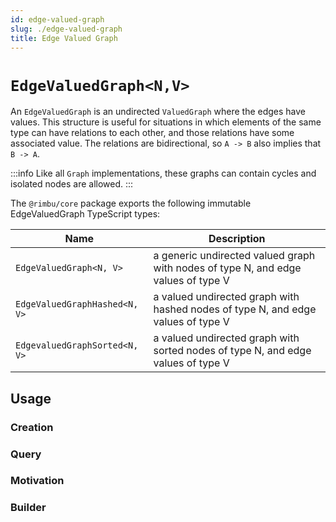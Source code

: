 ```yaml
---
id: edge-valued-graph
slug: ./edge-valued-graph
title: Edge Valued Graph
---
```



# `EdgeValuedGraph<N,V>`

An `EdgeValuedGraph` is an undirected `ValuedGraph` where the edges have values. This structure is useful for situations in which elements of the same type can have relations to each other, and those relations have some associated value. The relations are bidirectional, so `A -> B` also implies that `B -> A`.

:::info
Like all `Graph` implementations, these graphs can contain cycles and isolated nodes are allowed.
:::

The `@rimbu/core` package exports the following immutable EdgeValuedGraph TypeScript types:

| Name                          | Description                                                                       |
| ----------------------------- | --------------------------------------------------------------------------------- |
| `EdgeValuedGraph<N, V>`       | a generic undirected valued graph with nodes of type N, and edge values of type V |
| `EdgeValuedGraphHashed<N, V>` | a valued undirected graph with hashed nodes of type N, and edge values of type V  |
| `EdgevaluedGraphSorted<N, V>` | a valued undirected graph with sorted nodes of type N, and edge values of type V  |

## Usage

### Creation

<SandBox path="graph/edge/valued/create.ts" />

### Query

<SandBox path="graph/edge/valued/query.ts" />

### Motivation

<SandBox path="graph/edge/valued/motivation.ts" />

### Builder

<SandBox path="graph/edge/valued/build.ts" />
